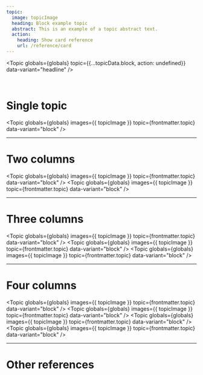 ```yaml
---
topic:
  image: topicImage
  heading: Block example topic
  abstract: This is an example of a topic abstract text.
  action:
    heading: Show card reference
    url: /reference/card
---
```


<Topic
  globals={globals}
  topic={{...topicData.block, action: undefined}}
  data-variant="headline"
/>

<br />

# Single topic

<Topic
  globals={globals}
  images={{ topicImage }}
  topic={frontmatter.topic}
  data-variant="block"
/>

---

# Two columns

<Topic
  globals={globals}
  images={{ topicImage }}
  topic={frontmatter.topic}
  data-variant="block"
/>
<Topic
  globals={globals}
  images={{ topicImage }}
  topic={frontmatter.topic}
  data-variant="block"
/>

---

# Three columns

<Topic
  globals={globals}
  images={{ topicImage }}
  topic={frontmatter.topic}
  data-variant="block"
/>
<Topic
  globals={globals}
  images={{ topicImage }}
  topic={frontmatter.topic}
  data-variant="block"
/>
<Topic
  globals={globals}
  images={{ topicImage }}
  topic={frontmatter.topic}
  data-variant="block"
/>

---

# Four columns

<Topic
  globals={globals}
  images={{ topicImage }}
  topic={frontmatter.topic}
  data-variant="block"
/>
<Topic
  globals={globals}
  images={{ topicImage }}
  topic={frontmatter.topic}
  data-variant="block"
/>
<Topic
  globals={globals}
  images={{ topicImage }}
  topic={frontmatter.topic}
  data-variant="block"
/>
<Topic
  globals={globals}
  images={{ topicImage }}
  topic={frontmatter.topic}
  data-variant="block"
/>

---

# Other references

<TopicList 
  globals={globals}
  data-variant="three-column"
  topicdata-variant="card"
  topics={Object.values(topicData)}
/>
